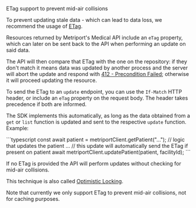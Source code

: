 ETag support to prevent mid-air collisions

To prevent updating stale data - which can lead to data loss, we recommend the usage of
[ETag](https://developer.mozilla.org/en-US/docs/Web/HTTP/Headers/ETag).

Resources returned by Metriport's Medical API include an `eTag` property, which can later on be sent back to the API
when performing an update on said data.

The API will then compare that ETag with the one on the repository: if they don't
match it means data was updated by another process and the server will abort the update and respond with
[412 - Precondition Failed](https://developer.mozilla.org/en-US/docs/Web/HTTP/Status/412); otherwise it will proceed
updating the resource.

To send the ETag to an `update` endpoint, you can use the `If-Match` HTTP header, or include an `eTag` property
on the request body. The header takes precedence if both are informed.

The SDK implements this automatically, as long as the data obtained from a `get` or `list` function is updated and sent to
the respective `update` function. Example:

<CodeBlock title = "Nodejs">
  ```typescript
  const await patient = metriportClient.getPatient("...");
  // logic that updates the patient
  ...
  // this update will automatically send the ETag if present on patient
  await metriportClient.updatePatient(patient, facilityId);
  ```
</CodeBlock>

If no ETag is provided the API will perform updates without checking for mid-air collisions.

This technique is also called
[Optimistic Locking](https://en.wikipedia.org/wiki/Optimistic_concurrency_control#Web_usage).

Note that currently we only support ETag to prevent mid-air collisions, not for caching purposes.